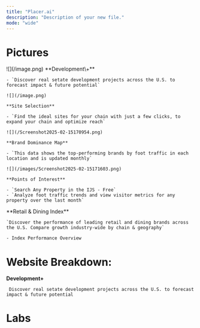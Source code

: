 ```yaml
---
title: "Placer.ai"
description: "Description of your new file."
mode: "wide"
---
```


# Pictures

<AccordionGroup>
  <Accordion title="Map | Store List & Filters" defaultOpen="false">
    ![](/image.png)
  </Accordion>
  <Accordion title="Website Breakdown" defaultOpen="false">
    **Development\+**

    - `Discover real setate development projects across the U.S. to forecast impact & future potential`

    ![](/image.png)

    **Site Selection**

    - `Find the ideal sites for your chain with just a few clicks, to expand your chain and optimize reach`

    ![](/Screenshot2025-02-15170954.png)

    **Brand Dominance Map**

    - `This data shows the top-performing brands by foot traffic in each location and is updated monthly`

    ![](/images/Screenshot2025-02-15171603.png)

    **Points of Interest** 

    - `Search Any Property in the IJS - Free`
    - `Analyze foot traffic trends and view visitor metrics for any property over the last month`
  </Accordion>
  <Accordion title="Placer 100" defaultOpen="false">
     **Retail & Dining Index**

    `Discover the performance of leading retail and dining brands across the U.S. Compare growth industry-wide by chain & geography`

    - Index Performance Overview
  </Accordion>
</AccordionGroup>

# Website Breakdown:

**Development\+**

` Discover real setate development projects across the U.S. to forecast impact & future potential`

# Labs

<script src="https://embedded-widget.placer.ai/ew.js" async />

[Industry Trends](https://analytics.placer.ai/labs/industry-trends)

<script src="https://embedded-widget.placer.ai/ew.js" async />

<AccordionGroup>
  <Accordion title="Prompts" defaultOpen="false">
    ```
    Ok you know what, that didn't work but I found out that my custom widget: https://sgfroerer.github.io/gmaps-grist-widgets/webframe/
    
    The webframe widget properly shows up if the URL in the selected column is "https://embedded-widget.placer.ai/widgets/v1/zip-code-map/?zipCode=10011&address=75+9th+Ave%2C+New+York%2C+NY+10011&utm_source=https%3A%2F%2Fwww.placer.ai%2Fexplore%2Fpoints-of-interest"
    As you can see in that example, it is specific for this address: 75 9th Ave, New York, NY 10011
    So can you just turn this url into a formula to dynamically update to the property/row:
    For the structure of each column IN the table, reference this is from the code view:
    
    Property_Address = grist.Text()
    City = grist.Choice()
    State = grist.Text()
    Zip = grist.Int()
    ```

    To create a dynamic URL in Grist that updates based on property details, use this formula in a **Text** column:

    ```python
    "https://embedded-widget.placer.ai/widgets/v1/zip-code-map/?zipCode=" + str($Zip) + "&address=" + ($Property_Address + ", " + $City + ", " + $State + " " + str($Zip)).replace(" ", "+").replace(",", "%2C") + "&utm_source=https%3A%2F%2Fwww.placer.ai%2Fexplore%2Fpoints-of-interest"
    ```

    **Components explained:**

    - `zipCode` uses the numeric `Zip` column directly
    - `address` combines `Property_Address`, `City`, `State`, and `Zip`, with:
      - Spaces replaced by `+`
      - Commas replaced by URL-encoded `%2C`
    - `utm_source` hardcodes the encoded version of `https://www.placer.ai/explore/points-of-interest`
  </Accordion>
  <Accordion title="HTML" defaultOpen={false}>
    1. Paste article into Obsidian
    2. [Free Markdown to HTML Converter](https://markdowntohtml.com/)
    3. [HTML Formatter](https://www.freeformatter.com/html-formatter.html#before-output)
    4. Flem.io
    5. Insert each Embed chart

    https://github.com/copilot/c/aff79295-d081-4651-9773-efa8146daf1b

    [Placer Blog](https://www.placer.ai/blog)
  </Accordion>
</AccordionGroup>